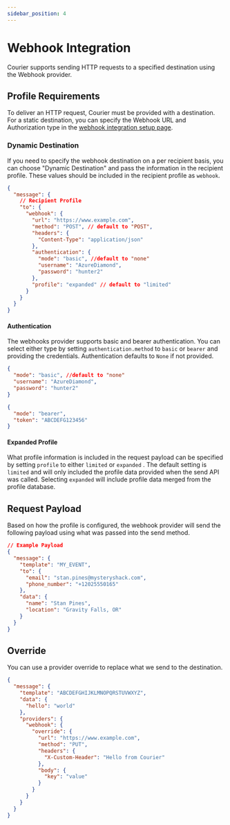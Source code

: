 ```yaml
---
sidebar_position: 4
---
```


# Webhook Integration

Courier supports sending HTTP requests to a specified destination using the Webhook provider.

## Profile Requirements

To deliver an HTTP request, Courier must be provided with a destination. For a static destination, you can specify the Webhook URL and Authorization type in the [webhook integration setup page](https://app.courier.com/integrations/webhook).

### Dynamic Destination

If you need to specify the webhook destination on a per recipient basis, you can choose "Dynamic Destination" and pass the information in the recipient profile. These values should be included in the recipient profile as `webhook`.

```json title=JSON
{
  "message": {
    // Recipient Profile
    "to": {
      "webhook": {
        "url": "https://www.example.com",
        "method": "POST", // default to "POST",
        "headers": {
          "Content-Type": "application/json"
        },
        "authentication": {
          "mode": "basic", //default to "none"
          "username": "AzureDiamond",
          "password": "hunter2"
        },
        "profile": "expanded" // default to "limited"
      }
    }
  }
}
```

#### Authentication

The webhooks provider supports basic and bearer authentication. You can select either type by setting `authentication.method` to `basic` or `bearer` and providing the credentials. Authentication defaults to `None` if not provided.

```json title="Basic Auth"
{
  "mode": "basic", //default to "none"
  "username": "AzureDiamond",
  "password": "hunter2"
}
```

```json title="Bearer Auth"
{
  "mode": "bearer",
  "token": "ABCDEFG123456"
}
```

#### Expanded Profile

What profile information is included in the request payload can be specified by setting `profile` to either `limited` or `expanded` . The default setting is `limited` and will only included the profile data provided when the send API was called. Selecting `expanded` will include profile data merged from the profile database.

## Request Payload

Based on how the profile is configured, the webhook provider will send the following payload using what was passed into the send method.

```json title=JSON
// Example Payload
{
  "message": {
    "template": "MY_EVENT",
    "to": {
      "email": "stan.pines@mysteryshack.com",
      "phone_number": "+12025550165"
    },
    "data": {
      "name": "Stan Pines",
      "location": "Gravity Falls, OR"
    }
  }
}
```

## Override

You can use a provider override to replace what we send to the destination.

```json title=JSON
{
  "message": {
    "template": "ABCDEFGHIJKLMNOPQRSTUVWXYZ",
    "data": {
      "hello": "world"
    },
    "providers": {
      "webhook": {
        "override": {
          "url": "https://www.example.com",
          "method": "PUT",
          "headers": {
            "X-Custom-Header": "Hello from Courier"
          },
          "body": {
            "key": "value"
          }
        }
      }
    }
  }
}
```
